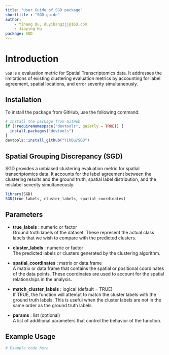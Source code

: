 ```yaml
---
title: "User Guide of SGD package"
shorttitle : "SGD guide"
author: 
    - Yihang Du, duyihangzjj@163.com
    - Jiaying Hu
package: SGD
---
```



# Introduction

`SGD` is a evaluation metric for Spatial Transcriptomics data. It addresses the limitations of existing clustering evaluation metrics by accounting for label agreement, spatial
locations, and error severity simultaneously.

## Installation

To install the package from GitHub, use the following command:

```r
# Install the package from GitHub
if (!requireNamespace("devtools", quietly = TRUE)) {
  install.packages("devtools")
}
devtools::install_github("YihDu/SGD")
```

## Spatial Grouping Discrepancy (SGD)

SGD provides a unbiased clustering evaluation metric for spatial transcriptomics data. 
It accounts for the label agreement between the clustering results and the ground truth, spatial label distribution, and the mislabel severity simultaneously.

```r
library(SGD)
SGD(true_labels, cluster_labels, spatial_coordinates)
```

## Parameters
- **true_labels** : numeric or factor  
  Ground truth labels of the dataset. These represent the actual class labels that we wish to compare with the predicted clusters.

- **cluster_labels** : numeric or factor  
  The predicted labels or clusters generated by the clustering algorithm. 

- **spatial_coordinates** : matrix or data.frame  
  A matrix or data frame that contains the spatial or positional coordinates of the data points. These coordinates are used to account for the spatial relationships in the analysis.

- **match_cluster_labels** : logical (default = TRUE)  
  If TRUE, the function will attempt to match the cluster labels with the ground truth labels. This is useful when the cluster labels are not in the same order as the ground truth labels.  

- **params** : list (optional)  
  A list of additional parameters that control the behavior of the function. 

## Example Usage

```r
# Example code here
```

